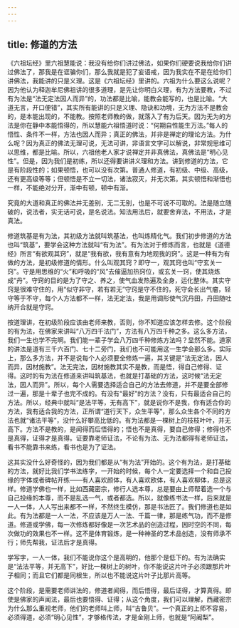 ```yaml
---
---
---
```

title: 修道的方法
---



《六祖坛经》里六祖慧能说：我没有给你们讲过佛法，如果你们硬要说我给你们讲过佛法了，那我是在诓骗你们，那么我就是犯了妄语戒，因为我实在不是在给你们讲佛法，我能讲的只是义理。这是《六祖坛经》里讲的。六祖为什么要这么说呢？因为他认为释迦牟尼佛祖讲的很多道理，是先让你明白义理，有为方法要教，不过有为法是“法无定法因人而异”的，功法都是比喻，能教会能写的，也是比喻。“大道无言，开口便错”，其实所有能讲的只是义理、隐诀和功境，无为方法不是教会的，是本能出现的，不能教。按照老师教的做，就落入了有为后天。因为无为的方法是你在静中本能悟得的，所以慧能六祖悟道时说：“何期自性能生万法。”每人的悟性、条件不一样，方法也因人而异；真正的佛法，并非是禅定的理论方法。为什么呢？因为真正的佛法无理可说，无法可讲，非语言文字可以解说，非常规思维可以思维，都是比喻。所以，六祖他老人家才说禅定并非真佛法，真佛法是“明心见性”。但是，因为我们是初练，所以还得要讲讲义理和方法。讲到修道的方法，它是有阶段性的；如果顿悟，也可以没有次第。普通人修道，有初级、中级、高级，还有更高级等等；但顿悟是不立一切法，诸法寂灭，并无次第。其实顿悟和渐悟也一样，不能绝对分开，渐中有顿，顿中有渐。

究竟的大道和真正的佛法并无差别，无二无别，也是不可说不可取的。法是随立随破的，说法者，实无话可说，是名说法。知法用法后，就要舍弃法，不用法，才是真法。

修道筑基是有为法，其初级方法就叫筑基法，也叫炼精化气。我们初步修道的方法也叫“筑基”，要学会这种方法就叫“有为法”。有为法对于修炼而言，也就是《道德经》所言“有欲观其窍”，就是“我有欲，我有意有为地观我的窍”。这是一种有为有做的方法，是初级修道的情形。什么叫观其窍？即守一，观其窍也叫“守玄关一窍”。守是用思维的“火”和呼吸的“风”去催逼加热窍位，或玄关一窍，使其烧炼成“丹”。守窍的目的是为了守之、养之，使气血发热遍及全身，运化整体。其实守窍是很难守住的，用“似守非守，若有若无”守窍是守不住的，死守会长出气瘤，轻守等于不守，每个人方法都不一样，法无定法，我是用调形使气沉丹田，丹田随吐纳开合就是守窍。

按道理讲，在初级阶段应该由老师来教，否则，你不知道应该怎样去修。这个阶段的有为法，在佛家来讲叫“八万四千法门”，方法有八万四千种之多。这么多方法，我们一生也学不完啊。我们能一辈子学会八万四千种修炼方法吗？显然不能。道家的讲法是道有三千六百门、七十二旁门，我们也不可能用这一生学会那么多。实际上，那么多方法，并不是说每个人必须要全修炼一遍，其关键是“法无定法，因人而异，因材施教”。法无完法，因材施教其实不是教，而是悟，得自己修得、证得。这时的有为法在修道来讲叫筑基法，也就是打基础的方法，这时候“法无定法，因人而异”。所以，每个人需要选择适合自己的方法去修道，并不是要全部修过一遍，那是十辈子也完不成的。有没有“最好”的方法？没有，只有最适合自己的方法。所以，经典中就叫“是法平等，无有高下”，就是说你不是我，你有适合你的方法，我有适合我的方法，正所谓“道行天下，众生平等”，那么众生各个不同的方法也就“诸法平等”，没什么好攀高比低的。有为法都是一棵树上的枝枝叶叶，并无高下。方法不是教的，是闻得而后悟得的；悟也不是真得，要自己修得；修得也不是真得，证得才是真得。证要靠老师证法，不论有为法、无为法都得有老师证法，看书不能靠书来练，看书也是为了证法。

这其实没什么好奇怪的，因为我们都是从“有为法”开始的。这个有为法，是打基础的方法，就好比我们学书法练字，一开始的时候，每个人一定要选择一个和自己投缘的字体或者碑帖开练——有人喜欢颜体，有人喜欢欧体，有人喜欢柳体，总是这样。修道学佛也一样，比如西藏密宗，修行人选本尊，总是要由上师帮着选一个与自己投缘的本尊，而不是乱选一气，或者都选。所以，就像练书法一样，后来就是一人一体，人人写出来都不一样，不然终生模仿，那是书法匠了。我们修道也是如此。有为法都是一人一法，不应该是万人一法、千篇一律，那是练气功，而不是修道。修道或学佛，每一次修炼都好像是一次艺术品的创造过程，因时空的不同，每次做功的效果也不一样。这不是体育锻炼，是一种神圣的艺术品创造，没有师承不行；师先帮我，证法后才是真得。

学写字，一人一体，我们不能说你这个是高明的，他那个是低下的。有为法确实是“法法平等，并无高下”，好比一棵树上的树叶，你不能说这片叶子必须跟那片叶子相同；而且它们都是同根生，所以也不能说这片叶子比那片高等。

这个阶段，是需要老师讲法的，修道者闻得，而后悟得，最后证得，才算真得。即使是佛家的声闻法，最后也要悟得、证得；从这个角度，我们可以理解，西藏密宗为什么那么重视老师，他们的老师叫上师，叫“古鲁贝”。一个真正的上师不容易，必须得道，必须“明心见性”，才够格传法，才是金刚上师，也就是“阿阇梨”。